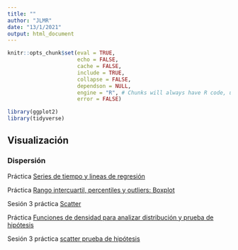 ```yaml
---
title: ""
author: "JLMR"
date: "13/1/2021"
output: html_document
---
```




```r
knitr::opts_chunk$set(eval = TRUE, 
                      echo = FALSE, 
                      cache = FALSE,
                      include = TRUE,
                      collapse = FALSE,
                      dependson = NULL,
                      engine = "R", # Chunks will always have R code, unless noted
                      error = FALSE)                     

```






```r

library(ggplot2)
library(tidyverse)
```


## Visualización 
### Dispersión


Práctica [Series de tiempo y lineas de regresión](https://raw.githubusercontent.com/JoseLuisManzanaresRivera/intersemestral-2021/main/content/post/lineplot_temp_ensenada.Rmd)

Práctica [Rango intercuartil, percentiles y outliers: Boxplot](https://raw.githubusercontent.com/JoseLuisManzanaresRivera/intersemestral-2021/main/content/post/dtools-Scatterplot.Rmd)

Sesión 3 práctica [Scatter](https://raw.githubusercontent.com/JoseLuisManzanaresRivera/intersemestral-2021/main/content/post/scatterplot.Rmd)

Práctica [Funciones de densidad para analizar distribución y prueba de hipótesis](https://raw.githubusercontent.com/JoseLuisManzanaresRivera/intersemestral-2021/main/content/post/Density.Rmd)


Sesión 3 práctica [scatter prueba de hipótesis](https://raw.githubusercontent.com/JoseLuisManzanaresRivera/intersemestral-2021/main/content/post/Density.Rmd)